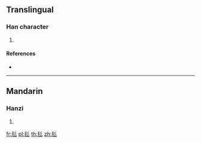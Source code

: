 ==Translingual==

===Han character===
{{Han char|rn=82|rad=毛|as=03|sn=7|four=|canj=HUHHH|ids=⿺毛彡}}

# {{defn|Han|sort=毛03}}

====References====
* {{Han ref|kx=0592.061|hdz=31995.061|uh=6BDD|ud=27613}}

----

==Mandarin==

===Hanzi===
{{cmn-hanzi|pin=[[cǎi]] ([[cai3]])|wg=ts'ai<sup>3</sup>}}

# {{defn|lang=cmn|sort=毛03}}

[[fr:毝]]
[[pl:毝]]
[[th:毝]]
[[zh:毝]]